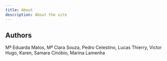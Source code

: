```yaml
---
title: About
description: About the site
---
```



## Authors

Mª Eduarda Matos, Mª Clara Souza, Pedro Celestino, Lucas Thierry, Victor Hugo, Karen, Samara Cinóbio, Marina Lamenha


